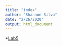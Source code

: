 ```yaml
---
title: "index"
author: "Shannon Silva"
date: "2/26/2020"
output: html_document
---
```


*[Lab5](Lab5_sjs.html)